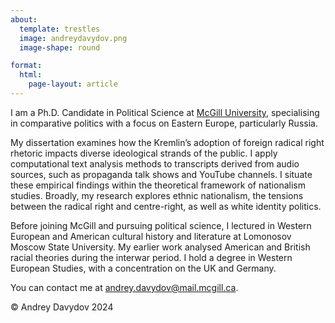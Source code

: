 ---
about:
  template: trestles
  image: andreydavydov.png
  image-shape: round

format: 
  html:
    page-layout: article
---

I am a Ph.D. Candidate in Political Science at [McGill University](https://www.mcgill.ca/politicalscience/grad/current-phd-students), specialising in comparative politics with a focus on Eastern Europe, particularly Russia.

My dissertation examines how the Kremlin's adoption of foreign radical right rhetoric impacts diverse ideological strands of the public. I apply computational text analysis methods to transcripts derived from audio sources, such as propaganda talk shows and YouTube channels. I situate these empirical findings within the theoretical framework of nationalism studies. Broadly, my research explores ethnic nationalism, the tensions between the radical right and centre-right, as well as white identity politics.

Before joining McGill and pursuing political science, I lectured in Western European and American cultural history and literature at Lomonosov Moscow State University. My earlier work analysed American and British racial theories during the interwar period. I hold a degree in Western European Studies, with a concentration on the UK and Germany.

You can contact me at [andrey.davydov\@mail.mcgill.ca](mailto:andrey.davydov@mail.mcgill.ca).

<footer>

<p>© Andrey Davydov 2024</p>

</footer>
